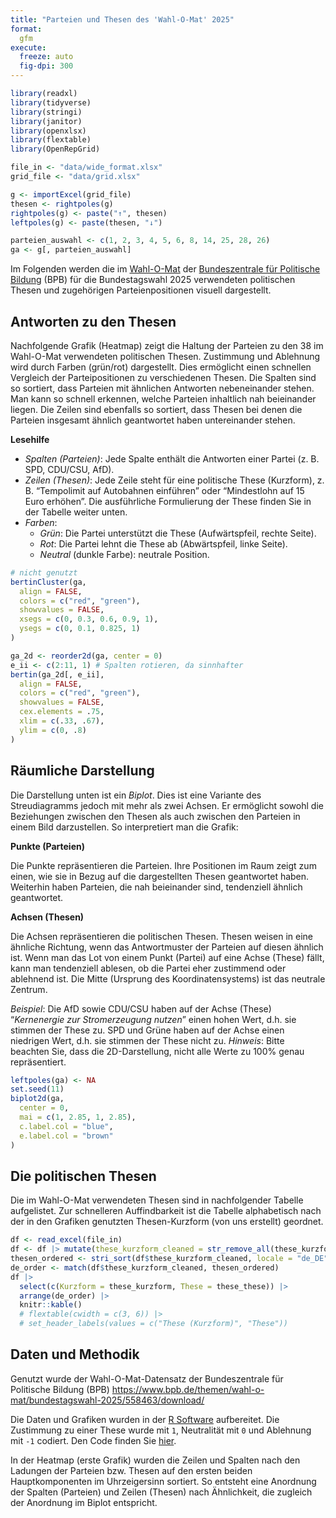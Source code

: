 ```yaml
---
title: "Parteien und Thesen des 'Wahl-O-Mat' 2025"
format: 
  gfm
execute:
  freeze: auto
  fig-dpi: 300
---
```


```r
library(readxl)
library(tidyverse)
library(stringi)
library(janitor)
library(openxlsx)
library(flextable)
library(OpenRepGrid)

file_in <- "data/wide_format.xlsx"
grid_file <- "data/grid.xlsx"
```

```r
g <- importExcel(grid_file)
thesen <- rightpoles(g)
rightpoles(g) <- paste("↑", thesen)
leftpoles(g) <- paste(thesen, "↓")

parteien_auswahl <- c(1, 2, 3, 4, 5, 6, 8, 14, 25, 28, 26)
ga <- g[, parteien_auswahl]
```

Im Folgenden werden die im [Wahl-O-Mat](https://www.wahl-o-mat.de/bundestagswahl2025) der [Bundeszentrale für Politische Bildung](https://www.bpb.de/) (BPB) für die Bundestagswahl 2025 verwendeten politischen Thesen und zugehörigen Parteienpositionen visuell dargestellt.


## Antworten zu den Thesen 

Nachfolgende Grafik (Heatmap) zeigt die Haltung der Parteien zu den 38 im Wahl-O-Mat verwendeten politischen Thesen. Zustimmung und Ablehnung wird durch Farben (grün/rot) dargestellt. Dies ermöglicht einen schnellen Vergleich der Parteipositionen zu verschiedenen Thesen. Die Spalten sind so sortiert, dass Parteien mit ähnlichen Antworten nebeneinander stehen. Man kann so schnell erkennen, welche Parteien inhaltlich nah beieinander liegen. Die Zeilen sind ebenfalls so sortiert, dass Thesen bei denen die Parteien insgesamt ähnlich geantwortet haben untereinander stehen.

**Lesehilfe**

- *Spalten (Parteien)*: Jede Spalte enthält die Antworten einer Partei (z. B. SPD, CDU/CSU, AfD).
- *Zeilen (Thesen)*: Jede Zeile steht für eine politische These (Kurzform), z. B. "Tempolimit auf Autobahnen einführen" oder "Mindestlohn auf 15 Euro erhöhen". Die ausführliche Formulierung der These finden Sie in der Tabelle weiter unten.
- *Farben*:
  - *Grün*: Die Partei unterstützt die These (Aufwärtspfeil, rechte Seite).
  - *Rot*: Die Partei lehnt die These ab (Abwärtspfeil, linke Seite).
  - *Neutral* (dunkle Farbe): neutrale Position.


```r
# nicht genutzt
bertinCluster(ga,
  align = FALSE,
  colors = c("red", "green"),
  showvalues = FALSE,
  xsegs = c(0, 0.3, 0.6, 0.9, 1),
  ysegs = c(0, 0.1, 0.825, 1)
)
```

```r
ga_2d <- reorder2d(ga, center = 0)
e_ii <- c(2:11, 1) # Spalten rotieren, da sinnhafter
bertin(ga_2d[, e_ii],
  align = FALSE,
  colors = c("red", "green"),
  showvalues = FALSE,
  cex.elements = .75,
  xlim = c(.33, .67),
  ylim = c(0, .8)
)
```


## Räumliche Darstellung

Die Darstellung unten ist ein *Biplot*. Dies ist eine Variante des Streudiagramms jedoch mit mehr als zwei Achsen. Er ermöglicht sowohl die Beziehungen zwischen den Thesen als auch zwischen den Parteien in einem Bild darzustellen. So interpretiert man die Grafik:

**Punkte (Parteien)**

Die Punkte repräsentieren die Parteien. Ihre Positionen im Raum zeigt zum einen, wie sie in Bezug auf die dargestellten Thesen geantwortet haben. Weiterhin haben Parteien, die nah beieinander sind, tendenziell ähnlich geantwortet.

**Achsen (Thesen)**

Die Achsen repräsentieren die politischen Thesen. Thesen weisen in eine ähnliche Richtung, wenn das Antwortmuster der Parteien auf diesen ähnlich ist. Wenn man das Lot von einem Punkt (Partei) auf eine Achse (These) fällt, kann man tendenziell ablesen, ob die Partei eher zustimmend oder ablehnend ist. Die Mitte (Ursprung des Koordinatensystems) ist das neutrale Zentrum.

*Beispiel*: Die AfD sowie CDU/CSU haben auf der Achse (These) "*Kernenergie zur Stromerzeugung nutzen*" einen hohen Wert, d.h. sie stimmen der These zu. SPD und Grüne haben auf der Achse einen niedrigen Wert, d.h. sie stimmen der These nicht zu. *Hinweis*: Bitte beachten Sie, dass die 2D-Darstellung, nicht alle Werte zu 100% genau repräsentiert.

```r
leftpoles(ga) <- NA
set.seed(11)
biplot2d(ga,
  center = 0,
  mai = c(1, 2.85, 1, 2.85),
  c.label.col = "blue",
  e.label.col = "brown"
)
```

## Die politischen Thesen

Die im Wahl-O-Mat verwendeten Thesen sind in nachfolgender Tabelle aufgelistet. Zur schnelleren Auffindbarkeit ist die Tabelle alphabetisch nach der in den Grafiken genutzten Thesen-Kurzform (von uns erstellt) geordnet.

```r
df <- read_excel(file_in)
df <- df |> mutate(these_kurzform_cleaned = str_remove_all(these_kurzform, "„"))
thesen_ordered <- stri_sort(df$these_kurzform_cleaned, locale = "de_DE")
de_order <- match(df$these_kurzform_cleaned, thesen_ordered)
df |>
  select(c(Kurzform = these_kurzform, These = these_these)) |>
  arrange(de_order) |>
  knitr::kable()
  # flextable(cwidth = c(3, 6)) |>
  # set_header_labels(values = c("These (Kurzform)", "These"))
```

## Daten und Methodik

Genutzt wurde der Wahl-O-Mat-Datensatz der Bundeszentrale für Politische Bildung (BPB) <https://www.bpb.de/themen/wahl-o-mat/bundestagswahl-2025/558463/download/>

Die Daten und Grafiken wurden in der [R Software](https://www.r-project.org/) aufbereitet. Die Zustimmung zu einer These wurde mit `1`, Neutralität mit `0` und Ablehnung mit `-1` codiert. Den Code finden Sie [hier](https://github.com/markheckmann/wahlomat/). 

In der Heatmap (erste Grafik) wurden die Zeilen und Spalten nach den Ladungen der Parteien bzw. Thesen auf den ersten beiden Hauptkomponenten im Uhrzeigersinn sortiert. So entsteht eine Anordnung der Spalten (Parteien) und Zeilen (Thesen) nach Ähnlichkeit, die zugleich der Anordnung im Biplot entspricht.
